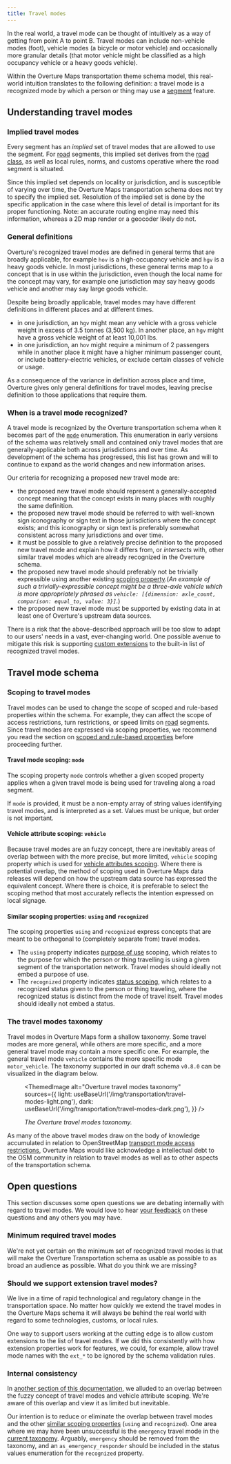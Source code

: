 ```yaml
---
title: Travel modes
---
```



In the real world, a travel mode can be thought of intuitively as a way
of getting from point A to point B. Travel modes can include non-vehicle
modes (foot), vehicle modes (a bicycle or motor vehicle) and
occasionally more granular details (that motor vehicle might be
classified as a high occupancy vehicle or a heavy goods vehicle).

Within the Overture Maps transportation theme schema model, this real-world
intuition translates to the following definition: a travel mode is a
recognized mode by which a person or thing may use a [segment](/schema/reference/transportation/segment) feature.

## Understanding travel modes

### Implied travel modes

Every segment has an *implied* set of travel modes that are allowed to use the segment. For [road](/schema/attributes/transportation/roads) segments, this implied set derives
from the [road class](/schema/attributes/transportation/roads#road-class), as well as local rules, norms, and customs operative where the road segment is situated.

Since this implied set depends on locality or jurisdiction, and is
susceptible of varying over time, the Overture Maps transportation schema
does not try to specify the implied set. Resolution of the implied set
is done by the specific application in the case where this level of
detail is important for its proper functioning. Note: an accurate routing
engine may need this information, whereas a 2D map render or a geocoder
likely do not.

### General definitions

Overture's recognized travel modes are defined in general terms that are
broadly applicable, for example `hov` is a high-occupancy vehicle and
`hgv` is a heavy goods vehicle. In most jurisdictions, these general
terms map to a concept that is in use within the jurisdiction, even
though the local name for the concept may vary, for example one
jurisdiction may say heavy goods vehicle and another may say
large goods vehicle.

Despite being broadly applicable, travel modes may have different
definitions in different places and at different times.

- in one jurisdiction, an `hgv` might mean any vehicle with a gross
  vehicle weight in excess of 3.5 tonnes (3,500 kg). In another place,
  an `hgv` might have a gross vehicle weight of at least 10,001 lbs.
- in one jurisdiction, an `hov` might require a minimum of 2 passengers
  while in another place it might have a higher minimum passenger count,
  or include battery-electric vehicles, or exclude certain classes of
  vehicle or usage.

As a consequence of the variance in definition across place and time,
Overture gives only general definitions for travel modes, leaving
precise definition to those applications that require them.

### When is a travel mode recognized?

A travel mode is recognized by the Overture transportation schema when
it becomes part of the [`mode`](https://github.com/OvertureMaps/schema/blob/5f82f1d6a916031cb32730e1fac7e1a353f10c60/schema/transportation/segment.yaml#L103)
enumeration. This enumeration in early versions of the schema was relatively small and contained only travel modes that are generally-applicable both across jurisdictions and over time. As development of the schema has progressed, this list has grown and will to continue to expand as the world changes and new information arises.

Our criteria for recognizing a proposed new travel mode are:

- the proposed new travel mode should represent a generally-accepted
   concept meaning that the concept exists in many places with roughly
   the same definition.
- the proposed new travel mode should be referred to with well-known
   sign iconography or sign text in those jurisdictions where the
   concept exists; and this iconography or sign text is preferably
   somewhat consistent across many jurisdictions and over time.
- it must be possible to give a relatively precise definition to the
   proposed new travel mode and explain how it differs from, or
   *intersects* with, other similar travel modes which are already
   recognized in the Overture schema.
- the proposed new travel mode should preferably not be trivially
   expressible using another existing [scoping property](/schema/attributes/scoping-rules#scoped-values-and-scoping-properties).(*An example of such a trivially-expressible concept might be a three-axle vehicle which is more appropriately phrased as `vehicle: [{dimension: axle_count, comparison: equal_to, value: 3}]`.*)
- the proposed new travel mode must be supported by existing data in at
   least one of Overture's upstream data sources.

There is a risk that the above-described approach will be too slow to
adapt to our users' needs in a vast, ever-changing world. One possible
avenue to mitigate this risk is supporting [custom extensions](#should-we-support-extension-travel-modes) to the built-in list of recognized travel modes.

## Travel mode schema

### Scoping to travel modes

Travel modes can be used to change the scope of scoped and rule-based
properties within the schema. For example, they can affect the scope of access restrictions, turn restrictions, or speed limits on [road](/schema/attributes/transportation/roads) segments. Since travel modes are expressed via scoping properties, we recommend you read the section on [scoped and rule-based properties](/schema/attributes/scoping-rules) before proceeding further.

#### Travel mode scoping: `mode`

The scoping property `mode` controls whether a given scoped property
applies when a given travel mode is being used for traveling along a
road segment.

If `mode` is provided, it must be a non-empty array of string values
identifying travel modes, and is interpreted as a set. Values must be
unique, but order is not important.

#### Vehicle attribute scoping: `vehicle`

Because travel modes are an fuzzy concept, there are inevitably areas
of overlap between with the more precise, but more limited, `vehicle`
scoping property which is used for [vehicle attributes scoping](/schema/attributes/scoping-rules#vehicle-attributes-scoping). Where there is potential overlap, the method of scoping used in Overture Maps data releases will depend on how the upstream data source has expressed the equivalent concept. Where there is choice, it is preferable to select the scoping method that most accurately reflects the intention expressed on local signage.

#### Similar scoping properties: `using` and `recognized`

The scoping properties `using` and `recognized` express concepts that
are meant to be orthogonal to (completely separate from) travel modes.

- The `using` property indicates [purpose of use](/schema/attributes/scoping-rules#purpose-of-use-scoping) scoping, which relates to the purpose for which the person or thing travelling is using a given segment of the transportation network. Travel modes should ideally not embed a purpose of use.
- The `recognized` property indicates [status scoping](/schema/attributes/scoping-rules#status-scoping-membership-in-a-recognized-group), which relates to a recognized status given to the person or thing traveling, where the recognized status is distinct from the mode of travel itself. Travel modes should ideally not embed a status.

### The travel modes taxonomy

Travel modes in Overture Maps form a shallow taxonomy. Some travel modes are
more general, while others are more specific, and a more general travel
mode may contain a more specific one. For example, the general travel
mode `vehicle` contains the more specific mode `motor_vehicle`. The
taxonomy supported in our draft schema `v0.8.0` can be visualized in the
diagram below.

<figure>

<div style={{textAlign: 'center'}}>

<ThemedImage
  alt="Overture travel modes taxonomy"
  sources={{
    light: useBaseUrl('/img/transportation/travel-modes-light.png'),
    dark: useBaseUrl('/img/transportation/travel-modes-dark.png'),
  }}
/>

</div>

<figcaption>

<div style={{ textAlign: "center" }}>

*The Overture travel modes taxonomy.*

</div>

</figcaption>

</figure>

As many of the above travel modes draw on the body of knowledge
accumulated in relation to OpenStreetMap
[transport mode access restrictions](https://wiki.openstreetmap.org/wiki/Key:access#Transport_mode_restrictions),
Overture Maps would like acknowledge a intellectual debt to the OSM community in
relation to travel modes as well as to other aspects of the transportation schema.

## Open questions

This section discusses some open questions we are debating internally with
regard to travel modes. We would love to hear [your feedback](https://github.com/OvertureMaps/schema/discussions) on these questions and any others you may have.

### Minimum required travel modes

We're not yet certain on the minimum set of recognized travel modes is
that will make the Overture Transportation schema as usable as possible
to as broad an audience as possible. What do you think we are missing?

### Should we support extension travel modes?

<!--
TODO: This open question relates to the feature request
      https://github.com/OvertureMaps/schema-wg/issues/157.

      We should update or delete the content of this documentation based
      on what happens with that feature request.
-->

We live in a time of rapid technological and regulatory change in
the transportation space. No matter how quickly we extend the travel modes in the Overture Maps schema it will always be behind the real world with regard to some technologies, customs, or local rules.

One way to support users working at the cutting edge is to allow custom extensions to
the list of travel modes. If we did this consistently with how extension
properties <!-- TODO: This should be a link to a heading in the main
schema documentation, but that heading needs to be written first. -->
work for features, we could, for example, allow travel mode names with
the `ext_*` to be ignored by the schema validation rules.

### Internal consistency

In [another section of this documentation](#vehicle-attribute-scoping-vehicle), we alluded to an overlap between the fuzzy concept of travel modes and vehicle attribute
scoping. We're aware of this overlap and view it as limited but inevitable.

Our intention is to reduce or eliminate the overlap between travel modes and the other [similar scoping properties](#similar-scoping-properties-using-and-recognized)
(`using` and `recognized`). One area where we may have been unsuccessful
is the `emergency` travel mode in the [current taxonomy](#the-travel-modes-taxonomy).
Arguably, `emergency` should be removed from the taxonomy, and an
`as_emergency_responder` should be included in the status values enumeration for the `recognized` property.

